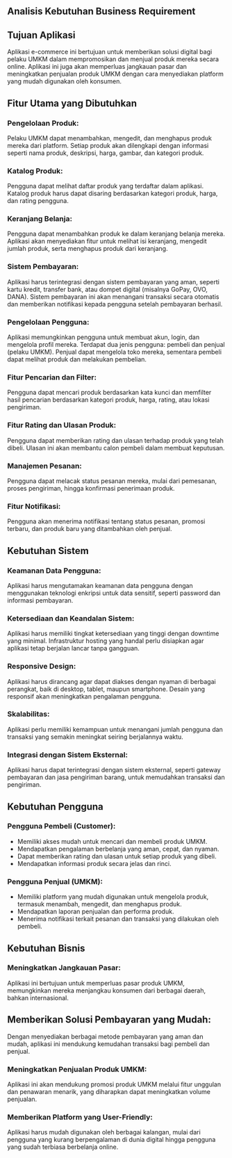 
## Analisis Kebutuhan Business Requirement

## Tujuan Aplikasi
Aplikasi e-commerce ini bertujuan untuk memberikan solusi digital bagi pelaku UMKM dalam mempromosikan dan menjual produk mereka secara online. Aplikasi ini juga akan memperluas jangkauan pasar dan meningkatkan penjualan produk UMKM dengan cara menyediakan platform yang mudah digunakan oleh konsumen.


## Fitur Utama yang Dibutuhkan
### Pengelolaan Produk:
Pelaku UMKM dapat menambahkan, mengedit, dan menghapus produk mereka dari platform. Setiap produk akan dilengkapi dengan informasi seperti nama produk, deskripsi, harga, gambar, dan kategori produk.

### Katalog Produk:
Pengguna dapat melihat daftar produk yang terdaftar dalam aplikasi. Katalog produk harus dapat disaring berdasarkan kategori produk, harga, dan rating pengguna.

### Keranjang Belanja:
Pengguna dapat menambahkan produk ke dalam keranjang belanja mereka. Aplikasi akan menyediakan fitur untuk melihat isi keranjang, mengedit jumlah produk, serta menghapus produk dari keranjang.

### Sistem Pembayaran:
Aplikasi harus terintegrasi dengan sistem pembayaran yang aman, seperti kartu kredit, transfer bank, atau dompet digital (misalnya GoPay, OVO, DANA). Sistem pembayaran ini akan menangani transaksi secara otomatis dan memberikan notifikasi kepada pengguna setelah pembayaran berhasil.

### Pengelolaan Pengguna:
Aplikasi memungkinkan pengguna untuk membuat akun, login, dan mengelola profil mereka. Terdapat dua jenis pengguna: pembeli dan penjual (pelaku UMKM). Penjual dapat mengelola toko mereka, sementara pembeli dapat melihat produk dan melakukan pembelian.

### Fitur Pencarian dan Filter:
Pengguna dapat mencari produk berdasarkan kata kunci dan memfilter hasil pencarian berdasarkan kategori produk, harga, rating, atau lokasi pengiriman.

### Fitur Rating dan Ulasan Produk:
Pengguna dapat memberikan rating dan ulasan terhadap produk yang telah dibeli. Ulasan ini akan membantu calon pembeli dalam membuat keputusan.

### Manajemen Pesanan:
Pengguna dapat melacak status pesanan mereka, mulai dari pemesanan, proses pengiriman, hingga konfirmasi penerimaan produk.

### Fitur Notifikasi:
Pengguna akan menerima notifikasi tentang status pesanan, promosi terbaru, dan produk baru yang ditambahkan oleh penjual.


## Kebutuhan Sistem
### Keamanan Data Pengguna:
Aplikasi harus mengutamakan keamanan data pengguna dengan menggunakan teknologi enkripsi untuk data sensitif, seperti password dan informasi pembayaran.

### Ketersediaan dan Keandalan Sistem:
Aplikasi harus memiliki tingkat ketersediaan yang tinggi dengan downtime yang minimal. Infrastruktur hosting yang handal perlu disiapkan agar aplikasi tetap berjalan lancar tanpa gangguan.

### Responsive Design:
Aplikasi harus dirancang agar dapat diakses dengan nyaman di berbagai perangkat, baik di desktop, tablet, maupun smartphone. Desain yang responsif akan meningkatkan pengalaman pengguna.

### Skalabilitas:
Aplikasi perlu memiliki kemampuan untuk menangani jumlah pengguna dan transaksi yang semakin meningkat seiring berjalannya waktu.

### Integrasi dengan Sistem Eksternal:
Aplikasi harus dapat terintegrasi dengan sistem eksternal, seperti gateway pembayaran dan jasa pengiriman barang, untuk memudahkan transaksi dan pengiriman.


## Kebutuhan Pengguna
### Pengguna Pembeli (Customer):
- Memiliki akses mudah untuk mencari dan membeli produk UMKM.
- Mendapatkan pengalaman berbelanja yang aman, cepat, dan nyaman.
- Dapat memberikan rating dan ulasan untuk setiap produk yang dibeli.
- Mendapatkan informasi produk secara jelas dan rinci.
### Pengguna Penjual (UMKM):
- Memiliki platform yang mudah digunakan untuk mengelola produk, termasuk menambah, mengedit, dan menghapus produk.
- Mendapatkan laporan penjualan dan performa produk.
- Menerima notifikasi terkait pesanan dan transaksi yang dilakukan oleh pembeli.

## Kebutuhan Bisnis
### Meningkatkan Jangkauan Pasar:
Aplikasi ini bertujuan untuk memperluas pasar produk UMKM, memungkinkan mereka menjangkau konsumen dari berbagai daerah, bahkan internasional.
## Memberikan Solusi Pembayaran yang Mudah:
Dengan menyediakan berbagai metode pembayaran yang aman dan mudah, aplikasi ini mendukung kemudahan transaksi bagi pembeli dan penjual.
### Meningkatkan Penjualan Produk UMKM:
Aplikasi ini akan mendukung promosi produk UMKM melalui fitur unggulan dan penawaran menarik, yang diharapkan dapat meningkatkan volume penjualan.
### Memberikan Platform yang User-Friendly:
Aplikasi harus mudah digunakan oleh berbagai kalangan, mulai dari pengguna yang kurang berpengalaman di dunia digital hingga pengguna yang sudah terbiasa berbelanja online.